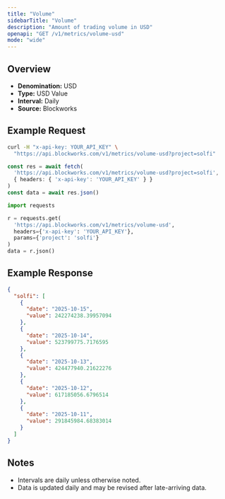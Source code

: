 ```yaml
---
title: "Volume"
sidebarTitle: "Volume"
description: "Amount of trading volume in USD"
openapi: "GET /v1/metrics/volume-usd"
mode: "wide"
---
```


## Overview

- **Denomination:** USD
- **Type:** USD Value
- **Interval:** Daily
- **Source:** Blockworks

## Example Request

<CodeGroup>

```bash cURL
curl -H "x-api-key: YOUR_API_KEY" \
  "https://api.blockworks.com/v1/metrics/volume-usd?project=solfi"
```

```typescript TypeScript
const res = await fetch(
  'https://api.blockworks.com/v1/metrics/volume-usd?project=solfi',
  { headers: { 'x-api-key': 'YOUR_API_KEY' } }
)
const data = await res.json()
```

```python Python
import requests

r = requests.get(
  'https://api.blockworks.com/v1/metrics/volume-usd',
  headers={'x-api-key': 'YOUR_API_KEY'},
  params={'project': 'solfi'}
)
data = r.json()
```

</CodeGroup>

## Example Response

```json
{
  "solfi": [
    {
      "date": "2025-10-15",
      "value": 242274238.39957094
    },
    {
      "date": "2025-10-14",
      "value": 523799775.7176595
    },
    {
      "date": "2025-10-13",
      "value": 424477940.21622276
    },
    {
      "date": "2025-10-12",
      "value": 617185056.6796514
    },
    {
      "date": "2025-10-11",
      "value": 291845984.68383014
    }
  ]
}
```

## Notes
- Intervals are daily unless otherwise noted.
- Data is updated daily and may be revised after late-arriving data.